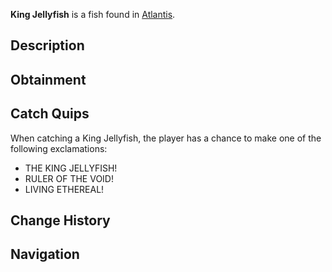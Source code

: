 {{FishInfobox
|image          = King Jellyfish.png
|rarity         = Mythical
|sea            = First Sea
|location       = [[Atlantis]]
|sublocation    = 
|sources        = Fishing Rod
|radar_location = 
|xp             = 1800
|weather        = Clear
|time           = Night
|season         = Winter
|bait           = Truffle Worm
|base_weight    = 500
|base_value     = 3500
|weight_range   = 200
|base_chance    = 0.2
|base_resil     = 12
}}
'''King Jellyfish''' is a {{Rarity|Mythical}} fish found in [[Atlantis]].

== Description ==
{{Description|A behemoth composed partly of pure ethereal energy, this jellyfish is believed to be an ancient guardian of the abyss. It pulses with otherworldly power and commands lesser creatures with its presence.|Bestiary Entry}}

== Obtainment ==
{{Description|Ethereal Abyss Pool|Bestiary Hint}}
{{Fish Availability|
Atlantis/Ethereal Abyss
|top_rods      = 
Leviathan's Fang Rod\51401.03\218530.17;
Free Spirit Rod\41276.48\212798.56;
Trident Rod\40367.76\208113.69;
Great Rod of Oscar\37340.31\117749.53;
Ethereal Prism Rod\35847.06\123873.09;
Resourceful Rod\27303.83\101298.12;
Destiny Rod\28364.71\107900.31;
No-Life Rod\34698.81\151975.79;
Seraphic Rod\34439.86\127991.72;
Rod Of The Depths\28625.26\111867.49;
Carrot Rod\31977.75\122100.54;
Rod Of The Forgotten Fang\32086.5\124025.24;
Astralhook Rod\35752.15\124128.23;
Challenger's Rod\30963.45\123564.81;
Rod Of The Exalted One\28381.89\108281.15;
Zeus Rod\27907.44\113882.8;
Verdant Shear Rod\27288.93\113634.66;
Blazebringer Rod\26536.69\108757.15;
Depthseeker Rod\25231.33\108051.36;
Avalanche Rod\22638.76\96812.07;
Volcanic Rod\21742.44\89932;
Steady Rod\7186.79\35531.41
|recommended   = Trident Rod
}}

== Catch Quips ==
When catching a King Jellyfish, the player has a chance to make one of the following exclamations:
* THE KING JELLYFISH!
* RULER OF THE VOID!
* LIVING ETHEREAL!

== Change History ==
{{Change History|{{subst:Current Version}}}}

== Navigation ==
{{Fish Navbox|Atlantis}}